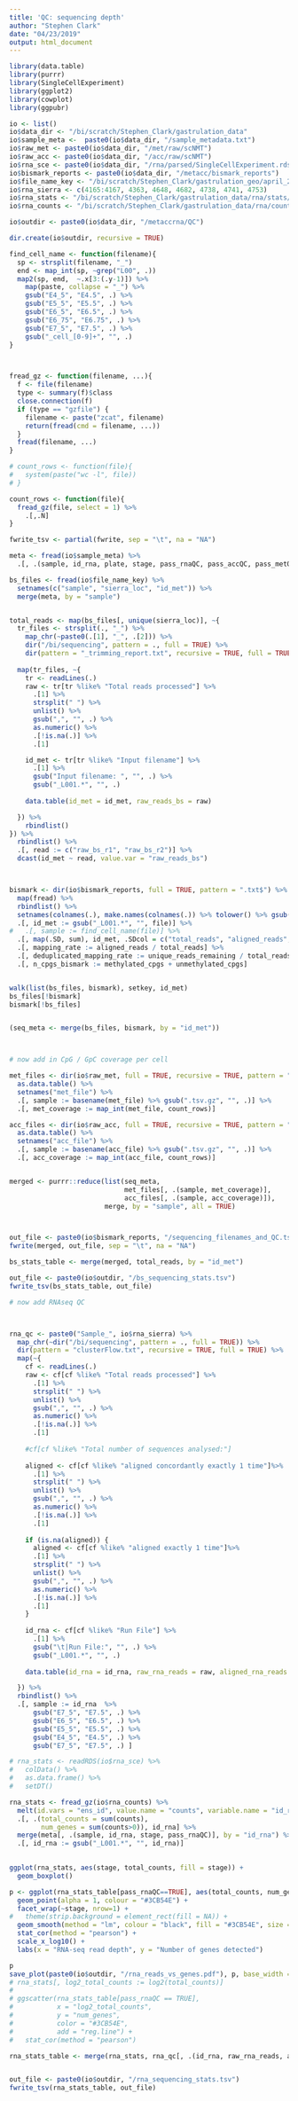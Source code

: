 ```yaml
---
title: 'QC: sequencing depth'
author: "Stephen Clark"
date: "04/23/2019"
output: html_document
---
```


```r
library(data.table)
library(purrr)
library(SingleCellExperiment)
library(ggplot2)
library(cowplot)
library(ggpubr)

io <- list()
io$data_dir <- "/bi/scratch/Stephen_Clark/gastrulation_data"
io$sample_meta <-  paste0(io$data_dir, "/sample_metadata.txt")
io$raw_met <- paste0(io$data_dir, "/met/raw/scNMT")
io$raw_acc <- paste0(io$data_dir, "/acc/raw/scNMT")
io$rna_sce <- paste0(io$data_dir, "/rna/parsed/SingleCellExperiment.rds")
io$bismark_reports <- paste0(io$data_dir, "/metacc/bismark_reports")
io$file_name_key <- "/bi/scratch/Stephen_Clark/gastrulation_geo/april_2019/bs_files.tsv"
io$rna_sierra <- c(4165:4167, 4363, 4648, 4682, 4738, 4741, 4753)
io$rna_stats <- "/bi/scratch/Stephen_Clark/gastrulation_data/rna/stats/out/rna_stats.txt"
io$rna_counts <- "/bi/scratch/Stephen_Clark/gastrulation_data/rna/counts/counts.txt.gz"

io$outdir <- paste0(io$data_dir, "/metaccrna/QC")

dir.create(io$outdir, recursive = TRUE)
```

```r

find_cell_name <- function(filename){
  sp <- strsplit(filename, "_")
  end <- map_int(sp, ~grep("L00", .))
  map2(sp, end,  ~.x[3:(.y-1)]) %>%
    map(paste, collapse = "_") %>%
    gsub("E4_5", "E4.5", .) %>%
    gsub("E5_5", "E5.5", .) %>%
    gsub("E6_5", "E6.5", .) %>%
    gsub("E6_75", "E6.75", .) %>%
    gsub("E7_5", "E7.5", .) %>%
    gsub("_cell_[0-9]+", "", .) 
}



fread_gz <- function(filename, ...){
  f <- file(filename)
  type <- summary(f)$class
  close.connection(f)
  if (type == "gzfile") {
    filename <- paste("zcat", filename)
    return(fread(cmd = filename, ...))
  }
  fread(filename, ...)
}

# count_rows <- function(file){
#   system(paste("wc -l", file))
# }

count_rows <- function(file){
  fread_gz(file, select = 1) %>%
    .[,.N]
}

fwrite_tsv <- partial(fwrite, sep = "\t", na = "NA")

```


```r
meta <- fread(io$sample_meta) %>%
  .[, .(sample, id_rna, plate, stage, pass_rnaQC, pass_accQC, pass_metQC)]

bs_files <- fread(io$file_name_key) %>%
  setnames(c("sample", "sierra_loc", "id_met")) %>%
  merge(meta, by = "sample")


total_reads <- map(bs_files[, unique(sierra_loc)], ~{
  tr_files <- strsplit(., "_") %>% 
    map_chr(~paste0(.[1], "_", .[2])) %>%
    dir("/bi/sequencing", pattern = ., full = TRUE) %>%
    dir(pattern = "_trimming_report.txt", recursive = TRUE, full = TRUE)
  
  map(tr_files, ~{
    tr <- readLines(.)
    raw <- tr[tr %like% "Total reads processed"] %>%
      .[1] %>%
      strsplit(" ") %>%
      unlist() %>%
      gsub(",", "", .) %>%
      as.numeric() %>%
      .[!is.na(.)] %>%
      .[1]

    id_met <- tr[tr %like% "Input filename"] %>%
      .[1] %>%
      gsub("Input filename: ", "", .) %>%
      gsub("_L001.*", "", .)
    
    data.table(id_met = id_met, raw_reads_bs = raw)

  }) %>%
    rbindlist()
}) %>%
  rbindlist() %>%
  .[, read := c("raw_bs_r1", "raw_bs_r2")] %>%
  dcast(id_met ~ read, value.var = "raw_reads_bs")



bismark <- dir(io$bismark_reports, full = TRUE, pattern = ".txt$") %>%
  map(fread) %>%
  rbindlist() %>%
  setnames(colnames(.), make.names(colnames(.)) %>% tolower() %>% gsub("\\.", "_", .) %>% gsub("__", "_", .) %>% gsub("_$", "", .)) %>%
  .[, id_met := gsub("_L001.*", "", file)] %>%
#   .[, sample := find_cell_name(file)] %>%
  .[, map(.SD, sum), id_met, .SDcol = c("total_reads", "aligned_reads", "unique_reads_remaining", "methylated_cpgs", "unmethylated_cpgs")] %>%
  .[, mapping_rate := aligned_reads / total_reads] %>%
  .[, deduplicated_mapping_rate := unique_reads_remaining / total_reads] %>%
  .[, n_cpgs_bismark := methylated_cpgs + unmethylated_cpgs]


walk(list(bs_files, bismark), setkey, id_met)
bs_files[!bismark]
bismark[!bs_files]


(seq_meta <- merge(bs_files, bismark, by = "id_met"))



# now add in CpG / GpC coverage per cell

met_files <- dir(io$raw_met, full = TRUE, recursive = TRUE, pattern = ".tsv.gz$") %>%
  as.data.table() %>%
  setnames("met_file") %>%
  .[, sample := basename(met_file) %>% gsub(".tsv.gz", "", .)] %>%
  .[, met_coverage := map_int(met_file, count_rows)]

acc_files <- dir(io$raw_acc, full = TRUE, recursive = TRUE, pattern = ".tsv.gz$") %>%
  as.data.table() %>%
  setnames("acc_file") %>%
  .[, sample := basename(acc_file) %>% gsub(".tsv.gz", "", .)] %>%
  .[, acc_coverage := map_int(acc_file, count_rows)]


merged <- purrr::reduce(list(seq_meta,
                             met_files[, .(sample, met_coverage)],
                             acc_files[, .(sample, acc_coverage)]),
                        merge, by = "sample", all = TRUE)



out_file <- paste0(io$bismark_reports, "/sequencing_filenames_and_QC.tsv")
fwrite(merged, out_file, sep = "\t", na = "NA")

bs_stats_table <- merge(merged, total_reads, by = "id_met")

out_file <- paste0(io$outdir, "/bs_sequencing_stats.tsv")
fwrite_tsv(bs_stats_table, out_file)
```


```r


# now add RNAseq QC



rna_qc <- paste0("Sample_", io$rna_sierra) %>%
  map_chr(~dir("/bi/sequencing", pattern = ., full = TRUE)) %>%
  dir(pattern = "clusterFlow.txt", recursive = TRUE, full = TRUE) %>%
  map(~{
    cf <- readLines(.)
    raw <- cf[cf %like% "Total reads processed"] %>%
      .[1] %>%
      strsplit(" ") %>%
      unlist() %>%
      gsub(",", "", .) %>%
      as.numeric() %>%
      .[!is.na(.)] %>%
      .[1]
    
    #cf[cf %like% "Total number of sequences analysed:"]
    
    aligned <- cf[cf %like% "aligned concordantly exactly 1 time"]%>%
      .[1] %>%
      strsplit(" ") %>%
      unlist() %>%
      gsub(",", "", .) %>%
      as.numeric() %>%
      .[!is.na(.)] %>%
      .[1]
    
    if (is.na(aligned)) {
      aligned <- cf[cf %like% "aligned exactly 1 time"]%>%
      .[1] %>%
      strsplit(" ") %>%
      unlist() %>%
      gsub(",", "", .) %>%
      as.numeric() %>%
      .[!is.na(.)] %>%
      .[1]
    }
    
    id_rna <- cf[cf %like% "Run File"] %>%
      .[1] %>%
      gsub("\t|Run File:", "", .) %>%
      gsub("_L001.*", "", .)
    
    data.table(id_rna = id_rna, raw_rna_reads = raw, aligned_rna_reads = aligned)

  }) %>%
  rbindlist() %>%
  .[, sample := id_rna  %>% 
      gsub("E7_5", "E7.5", .) %>% 
      gsub("E6_5", "E6.5", .) %>% 
      gsub("E5_5", "E5.5", .) %>% 
      gsub("E4_5", "E4.5", .) %>% 
      gsub("E7_5", "E7.5", .) ]

# rna_stats <- readRDS(io$rna_sce) %>%
#   colData() %>%
#   as.data.frame() %>%
#   setDT()

rna_stats <- fread_gz(io$rna_counts) %>%
  melt(id.vars = "ens_id", value.name = "counts", variable.name = "id_rna") %>%
  .[, .(total_counts = sum(counts),
        num_genes = sum(counts>0)), id_rna] %>%
  merge(meta[, .(sample, id_rna, stage, pass_rnaQC)], by = "id_rna") %>%
  .[, id_rna := gsub("_L001.*", "", id_rna)]

  
ggplot(rna_stats, aes(stage, total_counts, fill = stage)) +
  geom_boxplot()

p <- ggplot(rna_stats_table[pass_rnaQC==TRUE], aes(total_counts, num_genes)) +
  geom_point(alpha = 1, colour = "#3CB54E") +
  facet_wrap(~stage, nrow=1) +
#   theme(strip.background = element_rect(fill = NA)) +
  geom_smooth(method = "lm", colour = "black", fill = "#3CB54E", size = 0.5, alpha = 0.5) +
  stat_cor(method = "pearson") +
  scale_x_log10() +
  labs(x = "RNA-seq read depth", y = "Number of genes detected")

p
save_plot(paste0(io$outdir, "/rna_reads_vs_genes.pdf"), p, base_width = 14)
# rna_stats[, log2_total_counts := log2(total_counts)]
# 
# ggscatter(rna_stats_table[pass_rnaQC == TRUE], 
#           x = "log2_total_counts", 
#           y = "num_genes",
#           color = "#3CB54E",
#           add = "reg.line") +
#   stat_cor(method = "pearson")

rna_stats_table <- merge(rna_stats, rna_qc[, .(id_rna, raw_rna_reads, aligned_rna_reads)], by = "id_rna", all = TRUE)


out_file <- paste0(io$outdir, "/rna_sequencing_stats.tsv")
fwrite_tsv(rna_stats_table, out_file)

```



